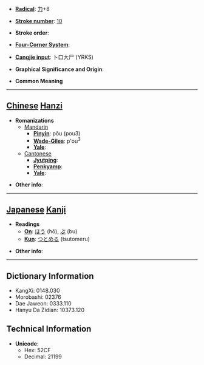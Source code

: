 * '''[[Wiktionary:Chinese radical index| Radical]]''': [[Wiktionary:Chinese radical index 力|力]]+8

* '''[[Wiktionary:Chinese total strokes index|Stroke number]]''': [[Wiktionary:Chinese total strokes index 10|10]]

* '''Stroke order''': 

* '''[[Wiktionary:Chinese four corner index|Four-Corner System]]''': 

* '''[[Wiktionary:Chinese Cangjie index|Cangjie input]]''': 卜口大尸 (YRKS)

* '''Graphical Significance and Origin''': 

* '''Common Meaning'''

----

== [[Chinese]] [[Hanzi]] ==

* '''Romanizations'''
** [[Mandarin]]
*** '''[[Pinyin]]''': pǒu (pou3)
*** '''[[Wade-Giles]]''': p'ou<sup>3</sup>
*** '''[[Yale]]''': 
**[[Cantonese]]
***'''[[Jyutping]]''':
***'''[[Penkyamp]]''': 
***'''[[Yale]]''': 

* '''Other info''': 

----

== [[Japanese]] [[Kanji]] ==

* '''Readings'''
** '''[[On]]''': [[ほう]] (hō), [[ぶ]] (bu)
** '''[[Kun]]''': [[つとめる]] (tsutomeru)

* '''Other info''':  

----

== Dictionary Information ==

* KangXi: 0148.030
* Morobashi: 02376
* Dae Jaweon: 0333.110
* Hanyu Da Zidian: 10373.120

== Technical Information ==

* '''Unicode''':
** Hex: 52CF
** Decimal: 21199